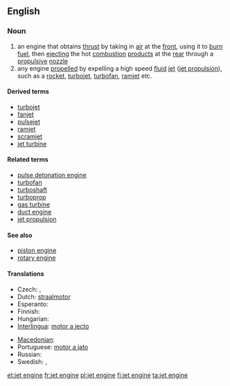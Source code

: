 ==English==

===Noun===
{{wikipedia}}
{{en-noun|head=[[jet]] [[engine]]}}

# an engine that obtains [[thrust]] by taking in [[air]] at the [[front]], using it to [[burn]] [[fuel]], then [[ejecting]] the hot [[combustion]] [[product]]s at the [[rear]] through a [[propulsive]] [[nozzle]]
# any engine [[propel]]led by expelling a high speed [[fluid]] [[jet]] ([[jet propulsion]]), such as a [[rocket]], [[turbojet]], [[turbofan]], [[ramjet]] etc.

====Derived terms====
* [[turbojet]]
* [[fanjet]]
* [[pulsejet]]
* [[ramjet]]
* [[scramjet]]
* [[jet turbine]]

====Related terms====
* [[pulse detonation engine]]
* [[turbofan]]
* [[turboshaft]]
* [[turboprop]]
* [[gas turbine]]
* [[duct engine]]
* [[jet propulsion]]

====See also====
* [[piston engine]]
* [[rotary engine]]

====Translations====
{{trans-top}}
* Czech: {{t-|cs|reaktivní motor|m}}, {{t-|cs|tryskový motor|m}}
* Dutch: [[straalmotor]] {{m}}
* Esperanto: {{t-|eo|jetmotoro}}
* Finnish: {{t-|fi|suihkumoottori}}
* Hungarian: {{t-|hu|sugárhajtómű}}
* [[Interlingua]]: [[motor a jecto]]
{{trans-mid}}
* [[Macedonian]]: {{t-|mk|млазен погон|m|tr=mlázen pógon|xs=Macedonian}}
* Portuguese: [[motor a jato]] {{m}}
* Russian: {{t-|ru|реактивный даигатель|m|tr=r'eaktívnyj dvígat'el'|sc=Cyrl}}
* Swedish: {{t+|sv|jetmotor|c}}, {{t+|sv|reamotor|c}}
{{trans-bottom}}

[[et:jet engine]]
[[fr:jet engine]]
[[pl:jet engine]]
[[fi:jet engine]]
[[ta:jet engine]]
